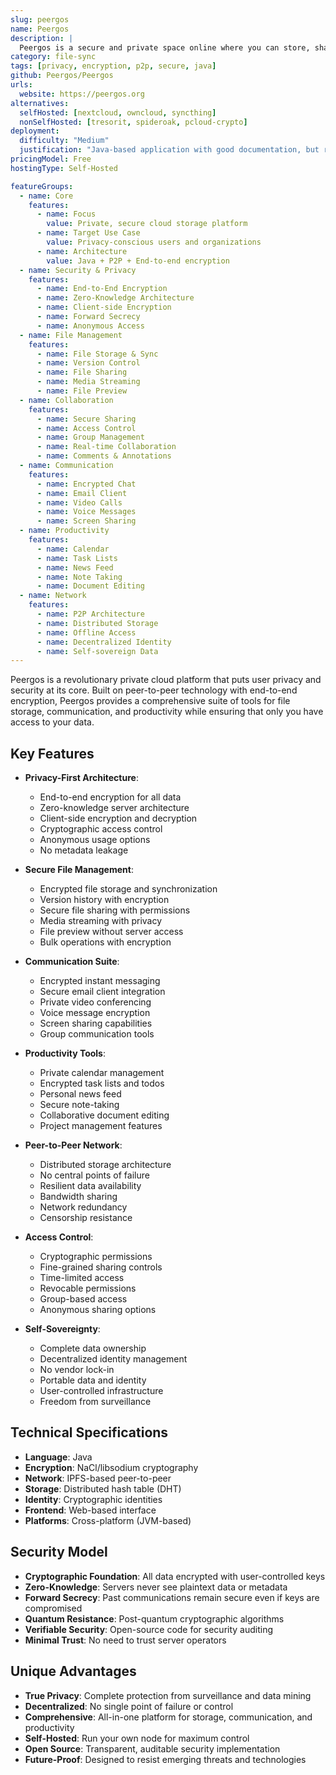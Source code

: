 ```yaml
---
slug: peergos
name: Peergos
description: |
  Peergos is a secure and private space online where you can store, share and view your photos, videos, music and documents. It also includes a calendar, news feed, task lists, chat and email client, providing a comprehensive private cloud platform with end-to-end encryption.
category: file-sync
tags: [privacy, encryption, p2p, secure, java]
github: Peergos/Peergos
urls:
  website: https://peergos.org
alternatives:
  selfHosted: [nextcloud, owncloud, syncthing]
  nonSelfHosted: [tresorit, spideroak, pcloud-crypto]
deployment:
  difficulty: "Medium"
  justification: "Java-based application with good documentation, but requires understanding of cryptographic concepts and network configuration."
pricingModel: Free
hostingType: Self-Hosted

featureGroups:
  - name: Core
    features:
      - name: Focus
        value: Private, secure cloud storage platform
      - name: Target Use Case
        value: Privacy-conscious users and organizations
      - name: Architecture
        value: Java + P2P + End-to-end encryption
  - name: Security & Privacy
    features:
      - name: End-to-End Encryption
      - name: Zero-Knowledge Architecture
      - name: Client-side Encryption
      - name: Forward Secrecy
      - name: Anonymous Access
  - name: File Management
    features:
      - name: File Storage & Sync
      - name: Version Control
      - name: File Sharing
      - name: Media Streaming
      - name: File Preview
  - name: Collaboration
    features:
      - name: Secure Sharing
      - name: Access Control
      - name: Group Management
      - name: Real-time Collaboration
      - name: Comments & Annotations
  - name: Communication
    features:
      - name: Encrypted Chat
      - name: Email Client
      - name: Video Calls
      - name: Voice Messages
      - name: Screen Sharing
  - name: Productivity
    features:
      - name: Calendar
      - name: Task Lists
      - name: News Feed
      - name: Note Taking
      - name: Document Editing
  - name: Network
    features:
      - name: P2P Architecture
      - name: Distributed Storage
      - name: Offline Access
      - name: Decentralized Identity
      - name: Self-sovereign Data
---
```


Peergos is a revolutionary private cloud platform that puts user privacy and security at its core. Built on peer-to-peer technology with end-to-end encryption, Peergos provides a comprehensive suite of tools for file storage, communication, and productivity while ensuring that only you have access to your data.

## Key Features

- **Privacy-First Architecture**:

  - End-to-end encryption for all data
  - Zero-knowledge server architecture
  - Client-side encryption and decryption
  - Cryptographic access control
  - Anonymous usage options
  - No metadata leakage

- **Secure File Management**:

  - Encrypted file storage and synchronization
  - Version history with encryption
  - Secure file sharing with permissions
  - Media streaming with privacy
  - File preview without server access
  - Bulk operations with encryption

- **Communication Suite**:

  - Encrypted instant messaging
  - Secure email client integration
  - Private video conferencing
  - Voice message encryption
  - Screen sharing capabilities
  - Group communication tools

- **Productivity Tools**:

  - Private calendar management
  - Encrypted task lists and todos
  - Personal news feed
  - Secure note-taking
  - Collaborative document editing
  - Project management features

- **Peer-to-Peer Network**:

  - Distributed storage architecture
  - No central points of failure
  - Resilient data availability
  - Bandwidth sharing
  - Network redundancy
  - Censorship resistance

- **Access Control**:

  - Cryptographic permissions
  - Fine-grained sharing controls
  - Time-limited access
  - Revocable permissions
  - Group-based access
  - Anonymous sharing options

- **Self-Sovereignty**:
  - Complete data ownership
  - Decentralized identity management
  - No vendor lock-in
  - Portable data and identity
  - User-controlled infrastructure
  - Freedom from surveillance

## Technical Specifications

- **Language**: Java
- **Encryption**: NaCl/libsodium cryptography
- **Network**: IPFS-based peer-to-peer
- **Storage**: Distributed hash table (DHT)
- **Identity**: Cryptographic identities
- **Frontend**: Web-based interface
- **Platforms**: Cross-platform (JVM-based)

## Security Model

- **Cryptographic Foundation**: All data encrypted with user-controlled keys
- **Zero-Knowledge**: Servers never see plaintext data or metadata
- **Forward Secrecy**: Past communications remain secure even if keys are compromised
- **Quantum Resistance**: Post-quantum cryptographic algorithms
- **Verifiable Security**: Open-source code for security auditing
- **Minimal Trust**: No need to trust server operators

## Unique Advantages

- **True Privacy**: Complete protection from surveillance and data mining
- **Decentralized**: No single point of failure or control
- **Comprehensive**: All-in-one platform for storage, communication, and productivity
- **Self-Hosted**: Run your own node for maximum control
- **Open Source**: Transparent, auditable security implementation
- **Future-Proof**: Designed to resist emerging threats and technologies
